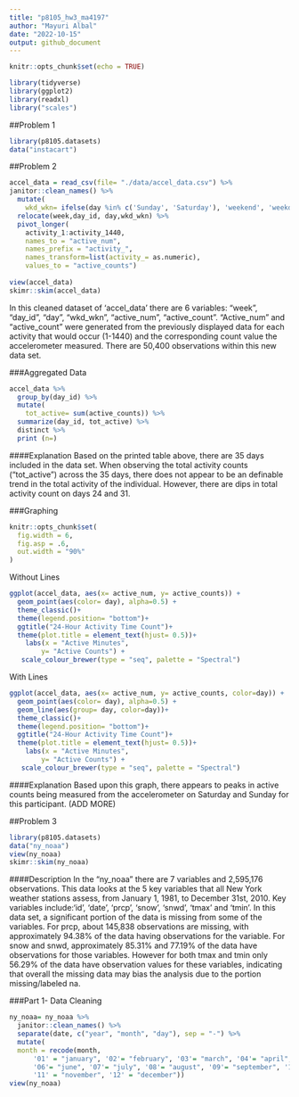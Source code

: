 ```yaml
---
title: "p8105_hw3_ma4197"
author: "Mayuri Albal"
date: "2022-10-15"
output: github_document
---
```


```r
knitr::opts_chunk$set(echo = TRUE)
```

```r
library(tidyverse)
library(ggplot2)
library(readxl)
library("scales")
```

##Problem 1
```r
library(p8105.datasets)
data("instacart")
```


##Problem 2

```r
accel_data = read_csv(file= "./data/accel_data.csv") %>%
janitor::clean_names() %>%
  mutate(
    wkd_wkn= ifelse(day %in% c('Sunday', 'Saturday'), 'weekend', 'weekday')) %>% 
  relocate(week,day_id, day,wkd_wkn) %>%
  pivot_longer(
    activity_1:activity_1440,
    names_to = "active_num",
    names_prefix = "activity_",
    names_transform=list(activity_= as.numeric),
    values_to = "active_counts")
   
view(accel_data)
skimr::skim(accel_data)
```
In this cleaned dataset of 'accel_data' there are 6 variables: "week", "day_id", "day",
"wkd_wkn", "active_num", "active_count". "Active_num" and "active_count" were generated
from the previously displayed data for each activity that would occur (1-1440) and the 
corresponding count value the accelerometer measured. There are 50,400 observations within
this new data set.


###Aggregated Data
```r
accel_data %>% 
  group_by(day_id) %>% 
  mutate(
    tot_active= sum(active_counts)) %>% 
  summarize(day_id, tot_active) %>% 
  distinct %>% 
  print (n=)
```

####Explanation
Based on the printed table above, there are 35 days included in the data set. When observing
the total activity counts ("tot_active") across the 35 days, there does not appear to be
an definable trend in the total activity of the individual. However, there are dips in total
activity count on days 24 and 31.

###Graphing

```r
knitr::opts_chunk$set(
  fig.width = 6,
  fig.asp = .6,
  out.width = "90%"
)
```

Without Lines
```r
ggplot(accel_data, aes(x= active_num, y= active_counts)) +
  geom_point(aes(color= day), alpha=0.5) +
  theme_classic()+ 
  theme(legend.position= "bottom")+
  ggtitle("24-Hour Activity Time Count")+
  theme(plot.title = element_text(hjust= 0.5))+
    labs(x = "Active Minutes",
        y= "Active Counts") +
   scale_colour_brewer(type = "seq", palette = "Spectral")
```
With Lines

```r
ggplot(accel_data, aes(x= active_num, y= active_counts, color=day)) +
  geom_point(aes(color= day), alpha=0.5) +
  geom_line(aes(group= day, color=day))+
  theme_classic()+ 
  theme(legend.position= "bottom")+
  ggtitle("24-Hour Activity Time Count")+
  theme(plot.title = element_text(hjust= 0.5))+
    labs(x = "Active Minutes",
        y= "Active Counts") +
   scale_colour_brewer(type = "seq", palette = "Spectral")
```


####Explanation
Based upon this graph, there appears to peaks in active counts being measured from the
accelerometer on Saturday and Sunday for this participant. (ADD MORE)

##Problem 3

```r
library(p8105.datasets)
data("ny_noaa")
view(ny_noaa)
skimr::skim(ny_noaa)
```
####Description
In the "ny_noaa" there are 7 variables and 2,595,176 observations. This data looks
at the 5 key variables that all New York weather stations assess, from January 1, 1981, to December 31st, 2010. Key variables include:'id', 'date', 'prcp', 'snow', 'snwd', 'tmax' and 'tmin'. In this data set, a significant portion of the data is missing from some of the variables. For prcp, about 145,838 observations are missing, with approximately 94.38% of the data having observations for the variable. For snow and snwd, approximately 85.31% and 77.19% of the data have observations for those variables. However for both tmax and tmin only 56.29%
of the data have observation  values for these variables, indicating that overall the missing data may bias the analysis due to the portion missing/labeled na.

###Part 1- Data Cleaning
```r
ny_noaa= ny_noaa %>% 
  janitor::clean_names() %>% 
  separate(date, c("year", "month", "day"), sep = "-") %>% 
  mutate( 
  month = recode(month,
      '01' = "january", '02'= "february", '03'= "march", '04'= "april", '05'= "may",
      '06'= "june", '07'= "july", '08'= "august", '09'= "september", '10'= "october", 
      '11' = "november", '12' = "december"))
view(ny_noaa)
```

